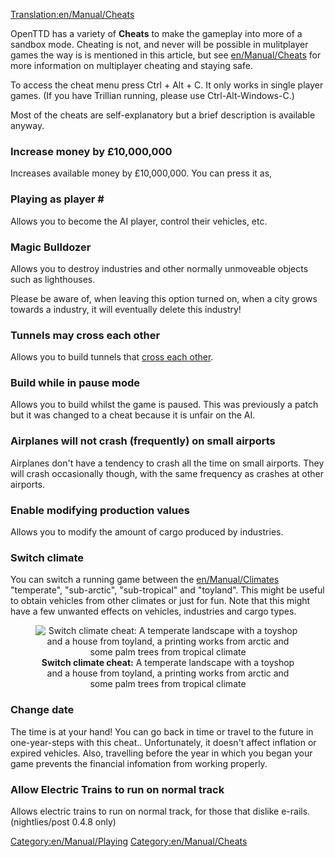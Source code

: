 [[Translation:en/Manual/Cheats]]
{{en/Warning| By using cheats, you betray your fellow competitors. Keep in mind that such a disgrace will be remembered for eternity.}}

OpenTTD has a variety of '''Cheats''' to make the gameplay into more of a sandbox mode. Cheating is not, and never will be possible in mulitplayer games the way is is mentioned in this article, but see [[en/Manual/Cheats]] for more information on multiplayer cheating and staying safe.


To access the cheat menu press Ctrl + Alt + C. It only works in single player games.
(If you have Trillian running, please use Ctrl-Alt-Windows-C.)


Most of the cheats are self-explanatory but a brief description is available anyway.

===Increase money by £10,000,000===
Increases available money by £10,000,000. You can press it as,

===Playing as player #===
Allows you to become the AI player, control their vehicles, etc.

===Magic Bulldozer===
Allows you to destroy industries and other normally unmoveable objects such as lighthouses.

Please be aware of, when leaving this option turned on, when a city grows towards a industry, it will eventually delete this industry!

===Tunnels may cross each other===
Allows you to build tunnels that [[en/Archive/Manual/Crossing tunnels|cross each other]].

===Build while in pause mode===
Allows you to build whilst the game is paused. This was previously a patch but it was changed to a cheat because it is unfair on the AI.

===Airplanes will not crash (frequently) on small airports===
Airplanes don't have a tendency to crash all the time on small airports. They will crash occasionally though, with the same frequency as crashes at other airports.

===Enable modifying production values===
Allows you to modify the amount of cargo produced by industries.

===Switch climate===
You can switch a running game between the [[en/Manual/Climates]] "temperate", "sub-arctic", "sub-tropical" and "toyland". This might be useful to obtain vehicles from other climates or just for fun. Note that this might have a few unwanted effects on vehicles, industries and cargo types.

<center>[[File:en/Manual/Switch climate.png|center|frame|'''Switch climate cheat:''' A temperate landscape with a toyshop and a house from toyland, a printing works from arctic and some palm trees from tropical climate]]</center>


===Change date===
The time is at your hand! You can go back in time or travel to the future in one-year-steps with this cheat.. Unfortunately, it doesn't affect inflation or expired vehicles. Also, travelling before the year in which you began your game prevents the financial infomation from working properly.

===Allow Electric Trains to run on normal track===
Allows electric trains to run on normal track, for those that dislike e-rails. (nightlies/post 0.4.8 only)

[[Category:en/Manual/Playing]]
[[Category:en/Manual/Cheats]]